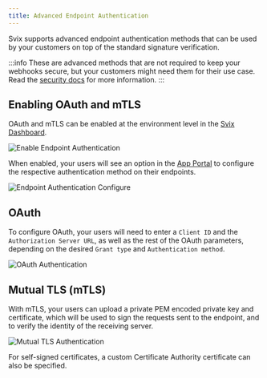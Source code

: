 ```yaml
---
title: Advanced Endpoint Authentication
---
```


Svix supports advanced endpoint authentication methods that can be used by your customers on top of the standard signature verification. 

:::info
These are advanced methods that are not required to keep your webhooks secure, but your customers might need them for their use case.
Read the [security docs](/security) for more information.
:::

## Enabling OAuth and mTLS

OAuth and mTLS can be enabled at the environment level in the [Svix Dashboard](https://dashboard.svix.com/settings/organization/general-settings).

![Enable Endpoint Authentication](./img/endpoint-authentication/endpoint-authentication-enable.png)

When enabled, your users will see an option in the [App Portal](/app-portal) to configure the respective authentication method on their endpoints.

![Endpoint Authentication Configure](./img/endpoint-authentication/endpoint-authentication-configure.png)

## OAuth 
To configure OAuth, your users will need to enter a `Client ID` and the `Authorization Server URL`, as well as the rest of the OAuth parameters, depending on the desired `Grant type` and `Authentication method`. 

![OAuth Authentication](./img/endpoint-authentication/endpoint-configure-oauth.png)

## Mutual TLS (mTLS)

With mTLS, your users can upload a private PEM encoded private key and certificate, which will be used to sign the requests sent to the endpoint, and to verify the identity of the receiving server.

![Mutual TLS Authentication](./img/endpoint-authentication/endpoint-configure-mtls.png)

For self-signed certificates, a custom Certificate Authority certificate can also be specified.
